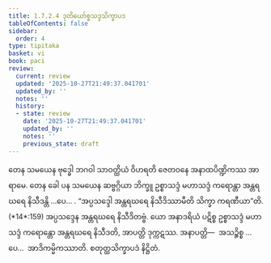 ```yaml
---
title: 1.7.2.4 ဒုတိယော်စ္စသဒ္ဒသိက္ခာပဒ
tableOfContents: false
sidebar:
  order: 4
type: tipitaka
basket: vi
book: paci
review:
  current: review
  updated: '2025-10-27T21:49:37.041701'
  updated_by: ''
  notes: ''
  history:
  - state: review
    date: '2025-10-27T21:49:37.041701'
    updated_by: ''
    notes: ''
    previous_state: draft
---
```



<ReviewStatus review={frontmatter.review} showDetails={true} />

<HypothesisAnnotation frontmatter={frontmatter} />

<DynamicBreadcrumb />

<Division number="589" book="paci" e="ch" v="2" p="244">

<Paragraph number="1750" book="paci">
တေန သမယေန ဗုဒ္ဓေါ ဘဂဝါ သာဝတ္ထိယံ ဝိဟရတိ ဇေတဝနေ အနာထပိဏ္ဍိကဿ အာရာမေ. တေန ခေါ ပန သမယေန ဆဗ္ဗဂ္ဂိယာ ဘိက္ခူ ဥစ္စာသဒ္ဒံ မဟာသဒ္ဒံ ကရောန္တာ အန္တရဃရေ နိသီဒန္တိ …ပေ… .
</Paragraph>

<Paragraph number="1751" book="paci">
<Emphasis>“အပ္ပသဒ္ဒေါ အန္တရဃရေ နိသီဒိဿာမီတိ သိက္ခာ ကရဏီယာ”</Emphasis>တိ. (*14*:<Emphasis>159</Emphasis>)
</Paragraph>

<Paragraph number="1752" book="paci">
အပ္ပသဒ္ဒေန အန္တရဃရေ နိသီဒိတဗ္ဗံ. ယော အနာဒရိယံ ပဋိစ္စ ဥစ္စာသဒ္ဒံ မဟာသဒ္ဒံ ကရောန္တော အန္တရဃရေ နိသီဒတိ, အာပတ္တိ ဒုက္ကဋဿ.
</Paragraph>

<Paragraph number="1753" book="paci">
အနာပတ္တိ—  အသဉ္စိစ္စ …ပေ…  အာဒိကမ္မိကဿာတိ.

</Paragraph>
</Division>

<Paragraph number="1754" type="center" book="paci">
စတုတ္ထသိက္ခာပဒံ နိဋ္ဌိတံ.
</Paragraph>